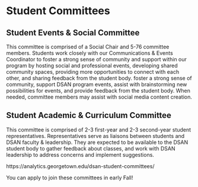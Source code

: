 # Student Committees

## Student Events & Social Committee

This committee is comprised of a Social Chair and 5-76 committee members. Students work closely with our Communications & Events Coordinator to foster a strong sense of community and support within our program by hosting social and professional events, developing shared community spaces, providing more opportunities to connect with each other, and sharing feedback from the student body. foster a strong sense of community, support DSAN program events, assist with brainstorming new possibilities for events, and provide feedback from the student body. When needed, committee members may assist with social media content creation.

## Student Academic & Curriculum Committee

This committee is comprised of 2-3 first-year and 2-3 second-year student representatives. Representatives serve as liaisons between students and DSAN faculty & leadership. They are expected to be available to the DSAN student body to gather feedback about classes, and work with DSAN leadership to address concerns and implement suggestions.

https://analytics.georgetown.edu/dsan-student-committees/

You can apply to join these committees in early Fall!